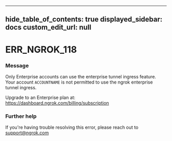 
---
hide_table_of_contents: true
displayed_sidebar: docs
custom_edit_url: null
---


# ERR_NGROK_118

### Message
Only Enterprise accounts can use the enterprise tunnel ingress feature.
Your account `ACCOUNTNAME` is not permitted to use the ngrok enterprise tunnel ingress. 

Upgrade to an Enterprise plan at: https://dashboard.ngrok.com/billing/subscription

### Further help
If you're having trouble resolving this error, please reach out to [support@ngrok.com](mailto:support@ngrok.com?subject=Help%20with%20ERR_NGROK_118)


<ErrorDetails error='err_ngrok_118' />
